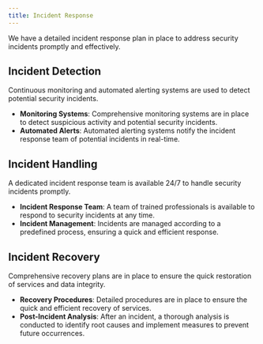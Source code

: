 ```yaml
---
title: Incident Response
---
```


We have a detailed incident response plan in place to address security incidents
promptly and effectively.

## Incident Detection

Continuous monitoring and automated alerting systems are used to detect
potential security incidents.

- **Monitoring Systems**: Comprehensive monitoring systems are in place to
  detect suspicious activity and potential security incidents.
- **Automated Alerts**: Automated alerting systems notify the incident response
  team of potential incidents in real-time.

## Incident Handling

A dedicated incident response team is available 24/7 to handle security
incidents promptly.

- **Incident Response Team**: A team of trained professionals is available to
  respond to security incidents at any time.
- **Incident Management**: Incidents are managed according to a predefined
  process, ensuring a quick and efficient response.

## Incident Recovery

Comprehensive recovery plans are in place to ensure the quick restoration of
services and data integrity.

- **Recovery Procedures**: Detailed procedures are in place to ensure the quick
  and efficient recovery of services.
- **Post-Incident Analysis**: After an incident, a thorough analysis is
  conducted to identify root causes and implement measures to prevent future
  occurrences.
